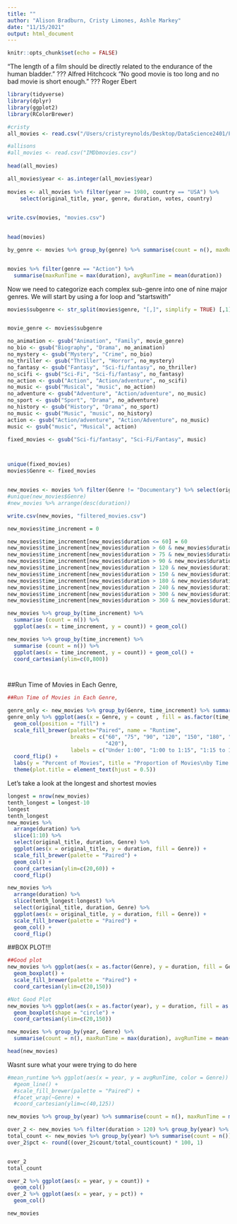 ```yaml
---
title: ""
author: "Alison Bradburn, Cristy Limones, Ashle Markey"
date: "11/15/2021"
output: html_document
---
```


```r
knitr::opts_chunk$set(echo = FALSE)
```

"The length of a film should be directly related to the endurance of the human bladder."
??? Alfred Hitchcock
"No good movie is too long and no bad movie is short enough."
??? Roger Ebert

```r
library(tidyverse)
library(dplyr)
library(ggplot2)
library(RColorBrewer)

#cristy
all_movies <- read.csv("/Users/cristyreynolds/Desktop/DataScience2401/Final_Project/IMDbmovies.csv", stringsAsFactors = FALSE) 

#allisons 
#all_movies <- read.csv("IMDbmovies.csv")
 
head(all_movies)

all_movies$year <- as.integer(all_movies$year)
 
movies <- all_movies %>% filter(year >= 1980, country == "USA") %>%
    select(original_title, year, genre, duration, votes, country)

 
write.csv(movies, "movies.csv")
 
```


```r

head(movies)

by_genre <- movies %>% group_by(genre) %>% summarise(count = n(), maxRunTime = max(duration), avgRunTime = mean(duration) )


movies %>% filter(genre == "Action") %>%
  summarise(maxRunTime = max(duration), avgRunTime = mean(duration))

```
Now we need to categorize each complex sub-genre into one of nine major genres. We will start by using a for loop and "startswith"

```r


movies$subgenre <- str_split(movies$genre, "[,]", simplify = TRUE) [,1]


movie_genre <- movies$subgenre

no_animation <- gsub("Animation", "Family", movie_genre)
no_bio <- gsub("Biography", "Drama", no_animation)
no_mystery <- gsub("Mystery", "Crime", no_bio)
no_thriller <- gsub("Thriller", "Horror", no_mystery)
no_fantasy <- gsub("Fantasy", "Sci-fi/fantasy", no_thriller)
no_scifi <- gsub("Sci-Fi", "Sci-fi/fantasy", no_fantasy)
no_action <- gsub("Action", "Action/adventure", no_scifi)
no_music <- gsub("Musical", "music", no_action)
no_adventure <- gsub("Adventure", "Action/adventure", no_music)
no_sport <- gsub("Sport", "Drama", no_adventure)
no_history <- gsub("History", "Drama", no_sport)
no_music <- gsub("Music", "music", no_history)
action <- gsub("Action/adventure", "Action/Adventure", no_music)
music <- gsub("music", "Musical", action)

fixed_movies <- gsub("Sci-fi/fantasy", "Sci-Fi/Fantasy", music)



unique(fixed_movies)
movies$Genre <- fixed_movies


new_movies <- movies %>% filter(Genre != "Documentary") %>% select(original_title, year, Genre, duration, votes)
#unique(new_movies$Genre)
#new_movies %>% arrange(desc(duration))

write.csv(new_movies, "filtered_movies.csv")

```
```r

new_movies$time_increment = 0

new_movies$time_increment[new_movies$duration <= 60] = 60
new_movies$time_increment[new_movies$duration > 60 & new_movies$duration <= 75] = 75
new_movies$time_increment[new_movies$duration > 75 & new_movies$duration <= 90] = 90
new_movies$time_increment[new_movies$duration > 90 & new_movies$duration <= 120] = 120
new_movies$time_increment[new_movies$duration > 120 & new_movies$duration <= 150] = 150
new_movies$time_increment[new_movies$duration > 150 & new_movies$duration <= 180] = 180
new_movies$time_increment[new_movies$duration > 180 & new_movies$duration <= 240] = 240
new_movies$time_increment[new_movies$duration > 240 & new_movies$duration <= 300] = 300
new_movies$time_increment[new_movies$duration > 300 & new_movies$duration <= 360] = 360
new_movies$time_increment[new_movies$duration > 360 & new_movies$duration <= 420] = 420

new_movies %>% group_by(time_increment) %>% 
  summarise (count = n()) %>%
  ggplot(aes(x = time_increment, y = count)) + geom_col()

new_movies %>% group_by(time_increment) %>% 
  summarise (count = n()) %>%
  ggplot(aes(x = time_increment, y = count)) + geom_col() +
  coord_cartesian(ylim=c(0,800))




```

##Run Time of Movies in Each Genre, 

```r
##Run Time of Movies in Each Genre, 

genre_only <- new_movies %>% group_by(Genre, time_increment) %>% summarise(count = n())
genre_only %>% ggplot(aes(x = Genre, y = count , fill = as.factor(time_increment))) +
  geom_col(position = "fill") + 
  scale_fill_brewer(palette="Paired", name = "Runtime",
                    breaks = c("60", "75", "90", "120", "150", "180", "240", "300", "360", 
                               "420"),
                    labels = c("Under 1:00", "1:00 to 1:15", "1:15 to 1:30", "1:30 to 2:00", "2:00 to 2:30", "2:30 to 3:00", "3:00 to 4:00", "4:00 to 5:00", "5:00 to 6:00", "6:00 to 7:00" )) +
  coord_flip() +
  labs(y = "Percent of Movies", title = "Proportion of Movies\nby Time and Genre\n") +
  theme(plot.title = element_text(hjust = 0.5))
```
Let's take a look at the longest and shortest movies
```r
longest = nrow(new_movies)
tenth_longest = longest-10
longest
tenth_longest
new_movies %>%
  arrange(duration) %>% 
  slice(1:10) %>%
  select(original_title, duration, Genre) %>%
  ggplot(aes(x = original_title, y = duration, fill = Genre)) +
  scale_fill_brewer(palette = "Paired") +
  geom_col() +
  coord_cartesian(ylim=c(20,60)) + 
  coord_flip()

new_movies %>%
  arrange(duration) %>% 
  slice(tenth_longest:longest) %>% 
  select(original_title, duration, Genre) %>%
  ggplot(aes(x = original_title, y = duration, fill = Genre)) +
  scale_fill_brewer(palette = "Paired") +
  geom_col() +
  coord_flip()


```

##BOX PLOT!!!
```r

##Good plot
new_movies %>% ggplot(aes(x = as.factor(Genre), y = duration, fill = Genre)) + 
  geom_boxplot() +
  scale_fill_brewer(palette = "Paired") + 
  coord_cartesian(ylim=c(20,150))

#Not Good Plot
new_movies %>% ggplot(aes(x = as.factor(year), y = duration, fill = as.factor(year))) + 
  geom_boxplot(shape = "circle") +
  coord_cartesian(ylim=c(20,150)) 


```


```r

new_movies %>% group_by(year, Genre) %>% 
  summarise(count = n(), maxRunTime = max(duration), avgRunTime = mean(duration))
```

```r
head(new_movies)
```
Wasnt sure what your were trying to do here
```r
#mean_runtime %>% ggplot(aes(x = year, y = avgRunTime, color = Genre)) + 
  #geom_line() + 
  #scale_fill_brewer(palette = "Paired") + 
  #facet_wrap(~Genre) +
  #coord_cartesian(ylim=c(40,125)) 
```

```r

new_movies %>% group_by(year) %>% summarise(count = n(), maxRunTime = max(duration), avgRunTime = mean(duration))

```


```r

over_2 <- new_movies %>% filter(duration > 120) %>% group_by(year) %>% summarise(count = n()) 
total_count <- new_movies %>% group_by(year) %>% summarise(count = n())
over_2$pct <- round((over_2$count/total_count$count) * 100, 1)


over_2
total_count

over_2 %>% ggplot(aes(x = year, y = count)) +
  geom_col()
over_2 %>% ggplot(aes(x = year, y = pct)) +
  geom_col()

new_movies

```




